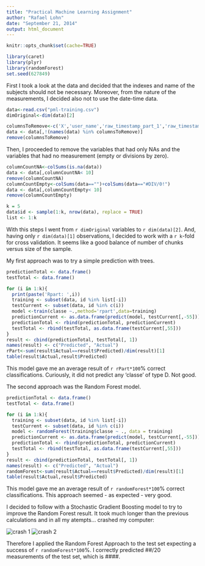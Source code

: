```yaml
---
title: "Practical Machine Learning Assignment"
author: "Rafael Lohn"
date: "September 21, 2014"
output: html_document
---
```

```r
knitr::opts_chunk$set(cache=TRUE)
```
```r
library(caret)
library(plyr)
library(randomForest)
set.seed(627849)
```

First I took a look at the data and decided that the indexes and name of the subjects should not be necessary. Moreover, from the nature of the measurements, I decided also not to use the date-time data.

```r
data<-read.csv("pml-training.csv")
dimOriginal<-dim(data)[2]
```
```r
columnsToRemove<-c('X','user_name','raw_timestamp_part_1','raw_timestamp_part_2','cvtd_timestamp')
data <- data[,!(names(data) %in% columnsToRemove)]
remove(columnsToRemove)
```

Then, I proceeded to remove the variables that had only NAs and the variables that had no measurement (empty or divisions by zero).

```r
columnCountNA<-colSums(is.na(data))
data <- data[,columnCountNA< 10]
remove(columnCountNA)
columnCountEmpty<-colSums(data=="")+colSums(data=="#DIV/0!")
data <- data[,columnCountEmpty< 10]
remove(columnCountEmpty)
```

```r
k = 5
data$id <- sample(1:k, nrow(data), replace = TRUE)
list <- 1:k
```

With this steps I went from `r dimOriginal` variables to `r dim(data)[2]`. And, having only `r dim(data)[1]` observations, I decided to work with a `r k`-fold for cross validation. It seems like a good balance of number of chunks versus size of the sample. 

My first approach was to try a simple prediction with trees. 

```r
predictionTotal <- data.frame()
testTotal <- data.frame()

for (i in 1:k){
  print(paste('Rpart: ',i))
  training <- subset(data, id %in% list[-i])
  testCurrent <- subset(data, id %in% c(i))
  model <-train(classe ~.,method='rpart',data=training)
  predictionCurrent <- as.data.frame(predict(model, testCurrent[,-55]))
  predictionTotal <- rbind(predictionTotal, predictionCurrent)
  testTotal <- rbind(testTotal, as.data.frame(testCurrent[,55]))
}
result <- cbind(predictionTotal, testTotal[, 1])
names(result) <- c("Predicted", "Actual")
rPart<-sum(result$Actual==result$Predicted)/dim(result)[1]
table(result$Actual,result$Predicted)
```

This model gave me an average result of `r rPart*100`% correct classifications. Curiously, it did not predict any 'classe' of type D. Not good.

The second approach was the Random Forest model. 

```r
predictionTotal <- data.frame()
testTotal <- data.frame()

for (i in 1:k){
  training <- subset(data, id %in% list[-i])
  testCurrent <- subset(data, id %in% c(i))
  model <- randomForest(training$classe ~ ., data = training)
  predictionCurrent <- as.data.frame(predict(model, testCurrent[,-55]))
  predictionTotal <- rbind(predictionTotal, predictionCurrent)
  testTotal <- rbind(testTotal, as.data.frame(testCurrent[,55]))
}
result <- cbind(predictionTotal, testTotal[, 1])
names(result) <- c("Predicted", "Actual")
randomForest<-sum(result$Actual==result$Predicted)/dim(result)[1]
table(result$Actual,result$Predicted)
```

This model gave me an average result of `r randomForest*100`% correct classifications. This approach seemed - as expected - very good. 

I decided to follow with a Stochastic Gradient Boosting model to try to improve the Random Forest result. It took much longer than the previous calculations and in all my atempts... crashed my computer:

![crash 1](memory.PNG)
![crash 2](memory2.PNG)

Therefore I applied the Random Forest Approach to the test set expecting a success of `r randomForest*100`%. I correctly predicted ##/20 measurements of the test set, which is ####.